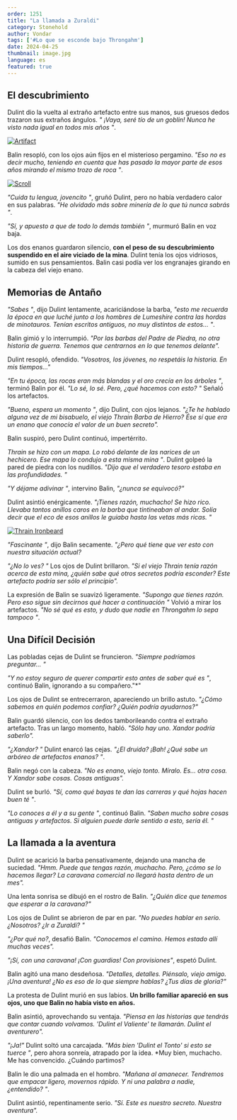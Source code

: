 ```yaml
---
order: 1251
title: "La llamada a Zuraldi"
category: Stonehold
author: Vondar
tags: ['#Lo que se esconde bajo Throngahm']
date: 2024-04-25
thumbnail: image.jpg
language: es
featured: true
---
```


## El descubrimiento

Dulint dio la vuelta al extraño artefacto entre sus manos, sus gruesos dedos trazaron sus extraños ángulos. *" ¡Vaya, seré tío de un goblin! Nunca he visto nada igual en todos mis años "*.

[![Artifact](https://i.imgur.com/UYou3vy.jpeg)](https://i.imgur.com/UYou3vy.jpeg)

Balin resopló, con los ojos aún fijos en el misterioso pergamino. *"Eso no es decir mucho, teniendo en cuenta que has pasado la mayor parte de esos años mirando el mismo trozo de roca "*.

[![Scroll](https://i.imgur.com/UhLPuZv.png)](https://i.imgur.com/UhLPuZv.png)

*"Cuida tu lengua, jovencito "*, gruñó Dulint, pero no había verdadero calor en sus palabras. *"He olvidado más sobre minería de lo que tú nunca sabrás "*.

*"Sí, y apuesto a que de todo lo demás también "*, murmuró Balin en voz baja.

Los dos enanos guardaron silencio, **con el peso de su descubrimiento suspendido en el aire viciado de la mina**. Dulint tenía los ojos vidriosos, sumido en sus pensamientos. Balin casi podía ver los engranajes girando en la cabeza del viejo enano.

## Memorias de Antaño

*"Sabes "*, dijo Dulint lentamente, acariciándose la barba, *"esto me recuerda la época en que luché junto a los hombres de Lumeshire contra las hordas de minotauros. Tenían escritos antiguos, no muy distintos de estos... "*.

Balin gimió y lo interrumpió. *"Por las barbas del Padre de Piedra, no otra historia de guerra. Tenemos que centrarnos en lo que tenemos delante".*

Dulint resopló, ofendido. *"Vosotros, los jóvenes, no respetáis la historia. En mis tiempos..."*

*"En tu época, las rocas eran más blandas y el oro crecía en los árboles "*, terminó Balin por él. *"Lo sé, lo sé. Pero, ¿qué hacemos con esto? "* Señaló los artefactos.

*"Bueno, espera un momento "*, dijo Dulint, con ojos lejanos. *"¿Te he hablado alguna vez de mi bisabuelo, el viejo Thrain Barba de Hierro? Ése sí que era un enano que conocía el valor de un buen secreto".*

Balin suspiró, pero Dulint continuó, impertérrito.

*Thrain se hizo con un mapa. Lo robó delante de las narices de un hechicero. Ese mapa lo condujo a esta misma mina "*. Dulint golpeó la pared de piedra con los nudillos. *"Dijo que el verdadero tesoro estaba en las profundidades. "*

*"Y déjame adivinar "*, intervino Balin, *"¿nunca se equivocó?"*

Dulint asintió enérgicamente. *"¡Tienes razón, muchacho! Se hizo rico. Llevaba tantos anillos caros en la barba que tintineaban al andar. Solía decir que el eco de esos anillos le guiaba hasta las vetas más ricas. "*

[![Thrain Ironbeard](https://i.imgur.com/RlqFzFh.jpeg)](https://i.imgur.com/RlqFzFh.jpeg)

*"Fascinante "*, dijo Balin secamente. *"¿Pero qué tiene que ver esto con nuestra situación actual?*

*"¿No lo ves? "* Los ojos de Dulint brillaron. *"Si el viejo Thrain tenía razón acerca de esta mina, ¿quién sabe qué otros secretos podría esconder? Este artefacto podría ser sólo el principio".*

La expresión de Balin se suavizó ligeramente. *"Supongo que tienes razón. Pero eso sigue sin decirnos qué hacer a continuación "* Volvió a mirar los artefactos. *"No sé qué es esto, y dudo que nadie en Throngahm lo sepa tampoco "*.

## Una Difícil Decisión

Las pobladas cejas de Dulint se fruncieron. *"Siempre podríamos preguntar... "*

*"Y no estoy seguro de querer compartir esto antes de saber qué es "*, continuó Balin, ignorando a su compañero."*"

Los ojos de Dulint se entrecerraron, apareciendo un brillo astuto. *"¿Cómo sabemos en quién podemos confiar? ¿Quién podría ayudarnos?"*

Balin guardó silencio, con los dedos tamborileando contra el extraño artefacto. Tras un largo momento, habló. *"Sólo hay uno. Xandor podría saberlo".*

*"¿Xandor? "* Dulint enarcó las cejas. *"¿El druida? ¡Bah! ¿Qué sabe un arbóreo de artefactos enanos? "*.

Balin negó con la cabeza. *"No es enano, viejo tonto. Míralo. Es... otra cosa. Y Xandor sabe cosas. Cosas antiguas".*

Dulint se burló. *"Sí, como qué bayas te dan las carreras y qué hojas hacen buen té "*.

*"Lo conoces a él y a su gente "*, continuó Balin. *"Saben mucho sobre cosas antiguas y artefactos. Si alguien puede darle sentido a esto, sería él. "*

## La llamada a la aventura

Dulint se acarició la barba pensativamente, dejando una mancha de suciedad. *"Hmm. Puede que tengas razón, muchacho. Pero, ¿cómo se lo hacemos llegar? La caravana comercial no llegará hasta dentro de un mes".*

Una lenta sonrisa se dibujó en el rostro de Balin. *"¿Quién dice que tenemos que esperar a la caravana?"*

Los ojos de Dulint se abrieron de par en par. *"No puedes hablar en serio. ¿Nosotros? ¿Ir a Zuraldi? "*

*"¿Por qué no?*, desafió Balin. *"Conocemos el camino. Hemos estado allí muchas veces".*

*"¡Sí, con una caravana! ¡Con guardias! Con provisiones"*, espetó Dulint.

Balin agitó una mano desdeñosa. *"Detalles, detalles. Piénsalo, viejo amigo. ¡Una aventura! ¿No es eso de lo que siempre hablas? ¿Tus días de gloria?"*

La protesta de Dulint murió en sus labios. **Un brillo familiar apareció en sus ojos, uno que Balin no había visto en años.**

Balin asintió, aprovechando su ventaja. *"Piensa en las historias que tendrás que contar cuando volvamos. 'Dulint el Valiente' te llamarán. Dulint el aventurero".*

*"¡Ja!"* Dulint soltó una carcajada. *"Más bien 'Dulint el Tonto' si esto se tuerce "*, pero ahora sonreía, atrapado por la idea. *Muy bien, muchacho. Me has convencido. ¿Cuándo partimos?

Balin le dio una palmada en el hombro. *"Mañana al amanecer. Tendremos que empacar ligero, movernos rápido. Y ni una palabra a nadie, ¿entendido? "*.

Dulint asintió, repentinamente serio. *"Sí. Este es nuestro secreto. Nuestra aventura".*
